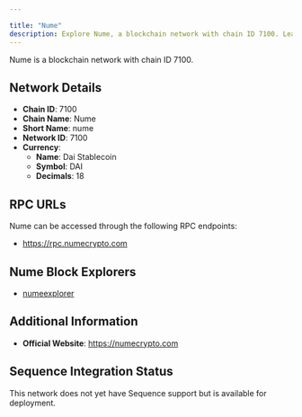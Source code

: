 ```yaml
---

title: "Nume"
description: Explore Nume, a blockchain network with chain ID 7100. Learn about its native currency, Dai Stablecoin, and how to interact with the network.
---
```




Nume is a blockchain network with chain ID 7100.

## Network Details

- **Chain ID**: 7100
- **Chain Name**: Nume
- **Short Name**: nume
- **Network ID**: 7100
- **Currency**: 
  - **Name**: Dai Stablecoin
  - **Symbol**: DAI
  - **Decimals**: 18

## RPC URLs

Nume can be accessed through the following RPC endpoints:

- https://rpc.numecrypto.com

## Nume Block Explorers

- [numeexplorer](https://explorer.numecrypto.com)

## Additional Information

- **Official Website**: https://numecrypto.com

## Sequence Integration Status

This network does not yet have Sequence support but is available for deployment.

